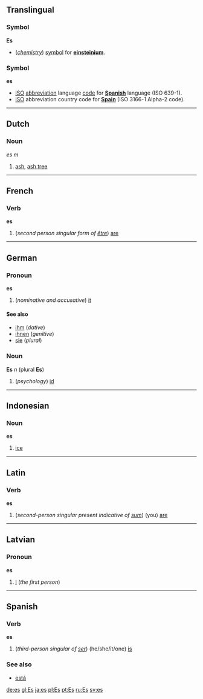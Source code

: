 ==Translingual==
===Symbol===
'''Es'''

* (''[[chemistry]]'') [[symbol]] for '''[[einsteinium]]'''.

===Symbol===
'''es'''

*[[ISO]] [[abbreviation]] language [[code]] for '''[[Spanish]]''' language (ISO 639-1).
*[[ISO]] abbreviation country code for '''[[Spain]]''' (ISO 3166-1 Alpha-2 code). 

----
==Dutch==
===Noun===
''es'' ''m''

#[[ash]], [[ash tree]]

----
==French==
===Verb===
'''es'''

# (''second person singular form of [[être]]'') [[are]]

----
==German==
===Pronoun===
'''es'''

#(''nominative and accusative'') [[it]]

====See also====
*[[ihm]] (''dative'')
*[[ihnen]] (''genitive'')
*[[sie]] (''plural'')

===Noun===
'''Es''' ''n'' (plural '''Es''')

# (''psychology'') [[id]]

----
== Indonesian ==
===Noun===
'''es'''

# [[ice]]

----
==Latin==
===Verb===
'''es'''

#(''second-person singular present indicative of [[sum#Latin|sum]]'') (you) [[are]]

----
==Latvian==
===Pronoun===
'''es'''

# [[I]] (''the first person'')

----
==Spanish==
===Verb===
'''es'''

#(''third-person singular of [[ser]]'') (he/she/it/one) [[is]]

===See also===
*[[está]]

[[de:es]]
[[gl:Es]]
[[ja:es]]
[[pl:Es]]
[[pt:Es]]
[[ru:Es]]
[[sv:es]]